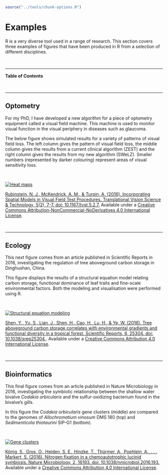
```r
source("../tools/chunk-options.R")
```

# Examples 

R is a very diverse tool used in a range of research. This section covers three examples of figures that have been produced in R from a selection of different disciplines.

<br>

--- 

**Table of Contents**

<!-- toc -->

<br>

--- 

## Optometry

For my PhD, I have developed a new algorithm for a piece of optometry equipment called a visual field machine. This machine is used to monitor visual function in the visual periphery in diseases such as glaucoma.

The below figure shows simulated results for a variety of patterns of visual field loss. The left column gives the pattern of visual field loss, the middle column gives the results from a current clinical algorithm (ZEST) and the right column gives the results from my new algorithm (SWeLZ). Smaller numbers (represented by darker colouring) represent areas of visual sensitivity loss. 

<br>

[![Heat maps](http://tvst.arvojournals.org/data/Journals/TVST/935082/i2164-2591-5-2-7-f06.png)](http://tvst.arvojournals.org/article.aspx?articleid=2503073&resultClick=1)

[Rubinstein, N. J., McKendrick, A. M., & Turpin, A. (2016). Incorporating Spatial Models in Visual Field Test Procedures. Translational Vision Science & Technology, 5(2), 7-7. doi: 10.1167/tvst.5.2.7.](http://tvst.arvojournals.org/article.aspx?articleid=2503073&resultClick=1) Available under a [Creative Commons Attribution-NonCommercial-NoDerivatives 4.0 International License](http://creativecommons.org/licenses/by-nc-nd/4.0). 

<br>

--- 

## Ecology

This next figure comes from an article published in Scientific Reports in 2016, investigating the regulation of tree aboveground carbon storage in Dinghushan, China.

This figure displays the results of a structural equation model relating carbon storage, functional dominance of leaf traits and fine-scale environmental factors. Both the modeling and visualisation were performed using R.

<br>

[![Structural equation modeling](http://www.nature.com/article-assets/npg/srep/2016/160609/srep25304/images/w926/srep25304-f2.jpg)](http://www.nature.com/articles/srep25304)

[Shen, Y., Yu, S., Lian, J., Shen, H., Cao, H., Lu, H., & Ye, W. (2016). Tree aboveground carbon storage correlates with environmental gradients and functional diversity in a tropical forest. Scientific Reports, 6, 25304. doi: 10.1038/srep25304.](http://rdcu.be/nVGC). Available under a [Creative Commons Attribution 4.0 International License](http://creativecommons.org/licenses/by/4.0/). 

<br>

--- 

## Bioinformatics

This final figure comes from an article published in Nature Microbiology in 2016, investigating the symbiotic relationship between the shallow water bivalve *Codakia orbicularis* and the sulfur-oxidizing bacterium found in the bivalve's gills.

In this figure the *Codakia orbicularis* gene clusters (middle) are compared to the genomes of *Allochromatium vinosum* DMS 180 (top) and *Sedimenticola thiotaurini* SIP-G1 (bottom). 

<br>

[![Gene clusters](http://www.nature.com/article-assets/npg/nmicrobiol/2016/nmicrobiol2016193/images_hires/w926/nmicrobiol2016193-f1.jpg)](http://www.nature.com/articles/nmicrobiol2016193?WT.feed_name=subjects_bacteria)

[König, S., Gros, O., Heiden, S. E., Hinzke, T., Thürmer, A., Poehlein, A., . . . Markert, S. (2016). Nitrogen fixation in a chemoautotrophic lucinid symbiosis. Nature Microbiology, 2, 16193. doi: 10.1038/nmicrobiol.2016.193.](http://www.nature.com/articles/nmicrobiol2016193?WT.feed_name=subjects_bacteria) Available under a [Creative Commons Attribution 4.0 International License](http://creativecommons.org/licenses/by/4.0/).
